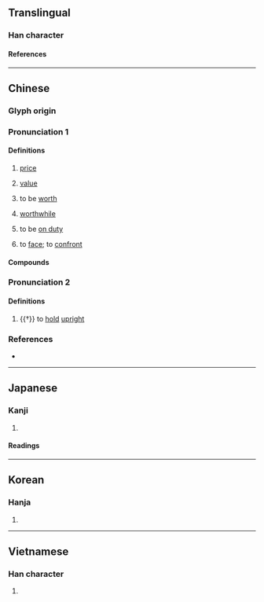 {{also|値|𰁲}}
{{character info}}
==Translingual==
{{stroke order|strokes=10}}
{{CJKV-forms|值|值|値|値}}

===Han character===
{{Han char|rn=9|rad=人|as=08|sn=10|four=24216|canj=OJBM|ids=⿰亻直}}

====References====
{{Han ref|kx=0109.171|hdz=10171.080|uh=503C}}

----

==Chinese==
{{zh-forms|t2=値|alt=𰁲-second round simplified}}

===Glyph origin===
{{Han etym}}

===Pronunciation 1===
{{zh-pron
|m=zhí
|m-s=
|c=zik6
|c-t=
|g=
|h=pfs=ta̍t/chhṳ̍t
|h_note=ta̍t - vernacular; chhṳ̍t - literary
|j=
|mb=
|md=dĭk
|mn=xm,zz:te̍k/qz:tia̍k/ti̍t/ta̍t
|mn_note=Mainland: te̍k/tia̍k - literary; ti̍t, ta̍t - vernacular
Taiwan: ti̍t - literary; ta̍t - vernacular
|mn-t=dag8/dêg8
|mn-t_note=dag8 - vernacular; dêg8 - literary
|w=5zeq
|x=
|mc=y
|oc=y
|ma=y
|cat=n
}}

====Definitions====
{{zh-hanzi}}

# [[price]]
# {{lb|zh|mathematics|computing|etc.}} [[value]]
#: {{zh-x|絕對值|absolute '''value'''}}
# to be [[worth]]
#: {{zh-x|這 塊 玉 值 一 萬 美元。|This jade '''is worth''' ten thousand US dollars.}}
# [[worthwhile]]
#: {{zh-x|這 趟 旅行 太 值 了。|This journey is absolutely '''worthwhile'''.}}
# to be [[on duty]]
#: {{zh-x|值班|to be on duty}}
# to [[face]]; to [[confront]]

====Compounds====
{{zh-der|真值|增值|加值稅|值回票價|年產值|價值|不值得|不值一錢|價值標準|價值判斷|不值當|價值觀念|值宿|幣值|保值|公告現值|值勤|不值一笑|值遇|加值網路|不值一看|值年|不值|一錢不值|值錢|平均值|值得|帳面價值|價值邏輯|價值論|價值指標|不值錢|值更|不值一哂|價值觀|剩餘價值|不值一文|值月|報值掛號|價值衝突|值星|升值|一文不值|值日|價值連城|值夜|儲值票|值班|值星官|產值|數值控制|社會價值|承諾值|數值分析|承值|比值|新聞價值|時值|當值|現值|淨值|數值|淨值法|成交總值|正值|期望值|月值年災|豹值|近似值|輪值|適值|酸鹼值|等值價格|股票價值|音值|面值|附加價值|總值|等值|量值|貶值|絕對值|調值}}

===Pronunciation 2===
{{zh-pron
|m=zhì
|c=zik6
|mc=y
|oc=y
|ma=y
|dial=n
|cat=v
}}

====Definitions====
{{zh-hanzi}}

# {{†}} to [[hold]] [[upright]]

===References===
* {{R:yue:Hanzi}}

{{zh-cat|Intermediate}}

----

==Japanese==

===Kanji===
{{ja-kanji|grade=|rs=人08}}

# {{rfdef|ja|sort=人08}}

====Readings====
{{ja-readings
|goon=じ, じき
|kanon=ち, ちょく
|kun=ね-, あたい-, あ-う
}}

----

==Korean==

===Hanja===
{{ko-hanja|치}}

# {{rfdef|ko|sort=人08}}

----

==Vietnamese==

===Han character===
{{vi-readings|reading=[[trị]], [[trịa]]|rs=人08}}

# {{rfdef|vi|sort=人08}}